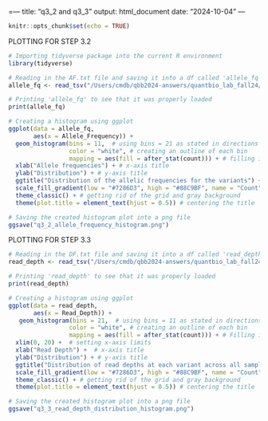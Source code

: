 =---
title: "q3_2 and q3_3"
output: html_document
date: "2024-10-04"
---

```r
knitr::opts_chunk$set(echo = TRUE)
```


PLOTTING FOR STEP 3.2


```r

# Importing tidyverse package into the current R environment 
library(tidyverse)

# Reading in the AF.txt file and saving it into a df called 'allele_fq'
allele_fq <- read_tsv("/Users/cmdb/qbb2024-answers/quantbio_lab_fall24/week3_09272024/week3_data/AF.txt")

# Printing 'allele_fq' to see that it was properly loaded 
print(allele_fq)

```


```r

# Creating a histogram using ggplot 
ggplot(data = allele_fq, 
       aes(x = Allele_Frequency)) +
  geom_histogram(bins = 11,  # using bins = 21 as stated in directions 
                 color = "white", # creating an outline of each bin
                 mapping = aes(fill = after_stat(count))) + # filling in each mapping bin count to better see each distribution bar 
  xlab("Allele frequencies") + # x-axis title 
  ylab("Distribution") + # y-axis title 
  ggtitle("Distribution of the allelic frequencies for the variants") + # main graph title 
  scale_fill_gradient(low = "#7286D3", high = "#88C9BF", name = "Count") + # creating a manual scale gradient using pastel colors to see the count distribution 
  theme_classic() + # getting rid of the grid and gray background 
  theme(plot.title = element_text(hjust = 0.5)) # centering the title 

# Saving the created histogram plot into a png file 
ggsave("q3_2_allele_frequency_histogram.png")

```



PLOTTING FOR STEP 3.3


```r

# Reading in the DF.txt file and saving it into a df called 'read_depth'
read_depth <- read_tsv("/Users/cmdb/qbb2024-answers/quantbio_lab_fall24/week3_09272024/week3_data/DP.txt")

# Printing 'read_depth' to see that it was properly loaded 
print(read_depth)

```


```r

# Creating a histogram using ggplot 
ggplot(data = read_depth, 
       aes(x = Read_Depth)) +
   geom_histogram(bins = 21,  # using bins = 11 as stated in directions 
                 color = "white", # creating an outline of each bin
                 mapping = aes(fill = after_stat(count))) + # Filling in each mapping bin count to better see each distribution bar 
  xlim(0, 20) +  # setting x-axis limits
  xlab("Read Depth") +  # x-axis title 
  ylab("Distribution") + # y-axis title
  ggtitle("Distribution of read depths at each variant across all samples") + # main graph title 
  scale_fill_gradient(low = "#7286D3", high = "#88C9BF", name = "Count") + # creating a manual scale gradient using pastel colors to see the count distribution 
  theme_classic() + # getting rid of the grid and gray background 
  theme(plot.title = element_text(hjust = 0.5)) # centering the title 

# Saving the created histogram plot into a png file 
ggsave("q3_3_read_depth_distribution_histogram.png")

```



